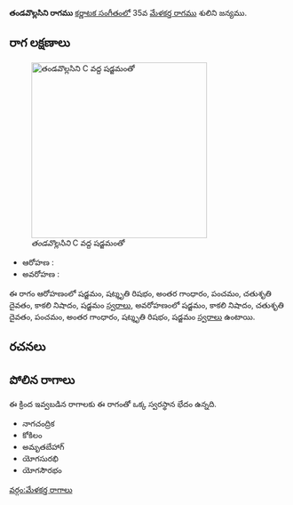 {{Infobox ragam
	| name          	= తండవొల్లసిని
	| synonym	    	= 
	| mela          	= 
	| chakra        	= 
	| janaka        	= 
	| type          	= షడవ
	| arohanam      	= {{svaraC|S|R3|G3|P|D2|N3|S'}} 
	| avarohanam    	= {{svaraC|S'|N3|D2|P|G3|R3|S}}
	| jeeva         	=
	| chhaya        	=
	| nyasa         	=
	| vishesha      	= 
	| equivalent  		= 
}}
{{కర్ణాటక సంగీత రాగాలు}}
'''తండవొల్లసిని రాగము''' [[కర్ణాటక సంగీతం]]లో 35వ [[మేళకర్త రాగము]] శులిని జన్యము. 


==రాగ లక్షణాలు==
[[Image:tandavollasini_kb2wiki.png|thumb|right|316px|''తండవొల్లసిని'' C వద్ద షడ్జమంతో]]

* ఆరోహణ : {{svaraC|S|R3|G3|P|D2|N3|S'}} 
* అవరోహణ : {{svaraC|S'|N3|D2|P|G3|R3|S}}

ఈ రాగం ఆరోహణంలో షడ్జమం, షట్శృతి రిషభం, అంతర గాంధారం, పంచమం, చతుశృతి దైవతం, కాకలి  నిషాదం, షడ్జమం [[స్వరాలు]], అవరోహణంలో షడ్జమం, కాకలి  నిషాదం, చతుశృతి దైవతం, పంచమం, అంతర గాంధారం, షట్శృతి రిషభం, షడ్జమం [[స్వరాలు]] ఉంటాయి.

==రచనలు==



==పోలిన రాగాలు==
ఈ క్రింద ఇవ్వబడిన రాగాలకు ఈ రాగంతో ఒక్క స్వరస్థాన భేదం ఉన్నది.
* నాగచంద్రిక
* కోకిలం
* అమృతబేహాగ్
* యోగసురభి
* యోగసౌరభం



[[వర్గం:మేళకర్త రాగాలు]]
